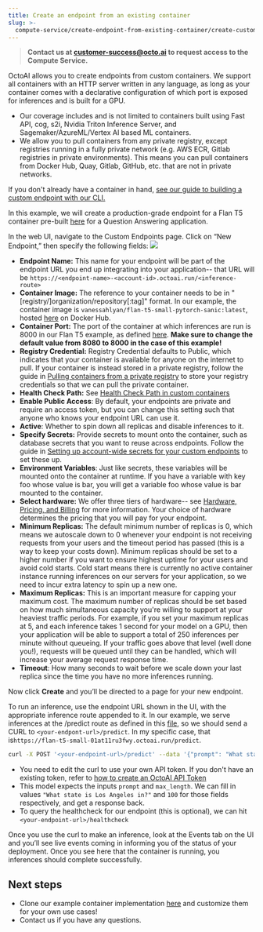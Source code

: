 ```yaml
---
title: Create an endpoint from an existing container
slug: >-
  compute-service/create-endpoint-from-existing-container/create-custom-endpoints-from-a-container
---
```


> **Contact us at customer-success@octo.ai to request access to the Compute Service.**

OctoAI allows you to create endpoints from custom containers. We support all containers with an HTTP server written in any language, as long as your container comes with a declarative configuration of which port is exposed for inferences and is built for a GPU.

- Our coverage includes and is not limited to containers built using Fast API, cog, s2i, Nvidia Triton Inference Server, and Sagemaker/AzureML/Vertex AI based ML containers.
- We allow you to pull containers from any private registry, except registries running in a fully private network (e.g. AWS ECR, Gitlab registries in private environments). This means you can pull containers from Docker Hub, Quay, Gitlab, GitHub, etc. that are not in private networks.

If you don't already have a container in hand, [see our guide to building a custom endpoint with our CLI.](../create-custom-endpoint-using-the-cli)

In this example, we will create a production-grade endpoint for a Flan T5 container pre-built [here](https://hub.docker.com/r/vanessahlyan/flan-t5-small-pytorch-sanic) for a Question Answering application.

In the web UI, navigate to the Custom Endpoints page. Click on “New Endpoint,” then specify the following fields:
![](https://www.datocms-assets.com/45680/1711726378-new-endpoint.png?max-w=2000&auto=compress)

- **Endpoint Name:** This name for your endpoint will be part of the endpoint URL you end up integrating into your application-- that URL will be `https://<endpoint-name>-<account-id>.octoai.run/<inference-route>`
- **Container Image:** The reference to your container needs to be in "\[registry/\]organization/repository\[:tag\]" format. In our example, the container image is `vanessahlyan/flan-t5-small-pytorch-sanic:latest`, hosted [here](https://hub.docker.com/r/vanessahlyan/flan-t5-small-pytorch-sanic) on Docker Hub.
- **Container Port:** The port of the container at which inferences are run is 8000 in our Flan T5 example, as defined [here](https://github.com/octoml/octocloud-templates/blob/main/flan-t5-small/Dockerfile#L3). **Make sure to change the default value from 8080 to 8000 in the case of this example!**
- **Registry Credential:** Registry Credential defaults to Public, which indicates that your container is available for anyone on the internet to pull. If your container is instead stored in a private registry, follow the guide in [Pulling containers from a private registry](/docs/compute-service/create-endpoint-from-existing-container/pulling-containers-from-a-private-registry) to store your registry credentials so that we can pull the private container.
- **Health Check Path:** See [Health Check Path in custom containers](../health-check-path-in-custom-containers)
- **Enable Public Access**: By default, your endpoints are private and require an access token, but you can change this setting such that anyone who knows your endpoint URL can use it.
- **Active**: Whether to spin down all replicas and disable inferences to it.
- **Specify Secrets:** Provide secrets to mount onto the container, such as database secrets that you want to reuse across endpoints. Follow the guide in [Setting up account-wide secrets for your custom endpoints](setting-account-wide-secrets-for-custom-endpoints) to set these up.
- **Environment Variables**: Just like secrets, these variables will be mounted onto the container at runtime. If you have a variable with key foo whose value is bar, you will get a variable foo whose value is bar mounted to the container.
- **Select hardware:** We offer three tiers of hardware-- see [Hardware, Pricing, and Billing](/docs/getting-started/pricing-and-billing) for more information. Your choice of hardware determines the pricing that you will pay for your endpoint.
- **Minimum Replicas:** The default minimum number of replicas is 0, which means we autoscale down to 0 whenever your endpoint is not receiving requests from your users and the timeout period has passed (this is a way to keep your costs down). Minimum replicas should be set to a higher number if you want to ensure highest uptime for your users and avoid cold starts. Cold start means there is currently no active container instance running inferences on our servers for your application, so we need to incur extra latency to spin up a new one.
- **Maximum Replicas:** This is an important measure for capping your maximum cost. The maximum number of replicas should be set based on how much simultaneous capacity you're willing to support at your heaviest traffic periods. For example, if you set your maximum replicas at 5, and each inference takes 1 second for your model on a GPU, then your application will be able to support a total of 250 inferences per minute without queueing. If your traffic goes above that level (well done you!), requests will be queued until they can be handled, which will increase your average request response time.
- **Timeout**: How many seconds to wait before we scale down your last replica since the time you have no more inferences running.

Now click **Create** and you’ll be directed to a page for your new endpoint.

To run an inference, use the endpoint URL shown in the UI, with the appropriate inference route appended to it. In our example, we serve inferences at the /predict route as defined in this [file](https://github.com/octoml/octocloud-templates/blob/main/flan-t5-small/server.py#L28), so we should send a CURL to `<your-endpont-url>/predict`. In my specific case, that is`https://flan-t5-small-01at11ru3fwy.octoai.run/predict`.

```bash bash
curl -X POST '<your-endpoint-url>/predict' --data '{"prompt": "What state is Los Angeles in?", "max_length": 100}' -H 'content-type: application/json' -H "Authorization: Bearer $YOUR_TOKEN"
```

- You need to edit the curl to use your own API token. If you don't have an existing token, refer to [how to create an OctoAI API Token](/docs/getting-started/how-to-create-octoai-access-token)
- This model expects the inputs `prompt` and `max_length`. We can fill in values `"What state is Los Angeles in?"` and `100` for those fields respectively, and get a response back.
- To query the healthcheck for our endpoint (this is optional), we can hit `<your-endpoint-url>/healthcheck`

Once you use the curl to make an inference, look at the Events tab on the UI and you’ll see live events coming in informing you of the status of your deployment. Once you see here that the container is running, you inferences should complete successfully.

## Next steps

- Clone our example container implementation [here](https://github.com/octoml/octocloud-templates) and customize them for your own use cases!
- Contact us if you have any questions.
